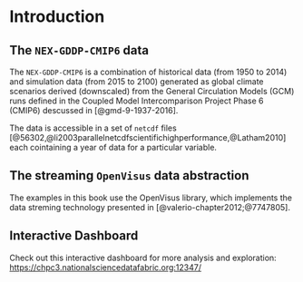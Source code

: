 # Introduction



## The `NEX-GDDP-CMIP6` data 

The `NEX-GDDP-CMIP6` is a combination of historical data (from 1950 to 2014) and 
simulation data (from 2015 to 2100) generated as global climate scenarios derived 
(downscaled) from the General Circulation Models (GCM) runs defined in the 
Coupled Model Intercomparison Project Phase 6 (CMIP6) descussed in [@gmd-9-1937-2016].

The data is accessible in a set of `netcdf` files [@56302,@li2003parallelnetcdfscientifichighperformance,@Latham2010] each cointaining a year of data for a particular variable. 


## The streaming `OpenVisus` data abstraction
The examples in this book use the OpenVisus library, which implements the data streming technology presented in [@valerio-chapter2012;@7747805].


## Interactive Dashboard
Check out this interactive dashboard for more analysis and exploration: [https://chpc3.nationalsciencedatafabric.org:12347/](https://chpc3.nationalsciencedatafabric.org:12347/)
